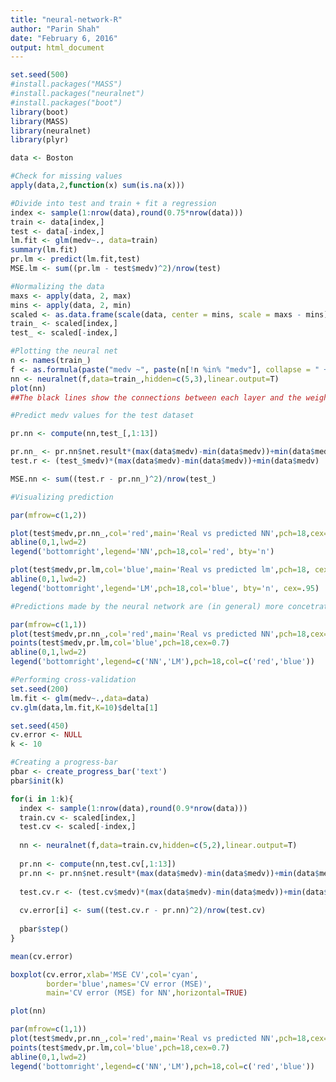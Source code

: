 ```yaml
---
title: "neural-network-R"
author: "Parin Shah"
date: "February 6, 2016"
output: html_document
---
```

```r
set.seed(500)
#install.packages("MASS")
#install.packages("neuralnet")
#install.packages("boot")
library(boot)
library(MASS)
library(neuralnet)
library(plyr)

data <- Boston

#Check for missing values
apply(data,2,function(x) sum(is.na(x)))

#Divide into test and train + fit a regression
index <- sample(1:nrow(data),round(0.75*nrow(data)))
train <- data[index,]
test <- data[-index,]
lm.fit <- glm(medv~., data=train)
summary(lm.fit)
pr.lm <- predict(lm.fit,test)
MSE.lm <- sum((pr.lm - test$medv)^2)/nrow(test)

#Normalizing the data
maxs <- apply(data, 2, max) 
mins <- apply(data, 2, min)
scaled <- as.data.frame(scale(data, center = mins, scale = maxs - mins))
train_ <- scaled[index,]
test_ <- scaled[-index,]

#Plotting the neural net
n <- names(train_)
f <- as.formula(paste("medv ~", paste(n[!n %in% "medv"], collapse = " + ")))
nn <- neuralnet(f,data=train_,hidden=c(5,3),linear.output=T)
plot(nn)
##The black lines show the connections between each layer and the weights on each connection while the blue lines show the bias term added in each step.

#Predict medv values for the test dataset

pr.nn <- compute(nn,test_[,1:13])

pr.nn_ <- pr.nn$net.result*(max(data$medv)-min(data$medv))+min(data$medv)
test.r <- (test_$medv)*(max(data$medv)-min(data$medv))+min(data$medv)

MSE.nn <- sum((test.r - pr.nn_)^2)/nrow(test_)

#Visualizing prediction

par(mfrow=c(1,2))

plot(test$medv,pr.nn_,col='red',main='Real vs predicted NN',pch=18,cex=0.7)
abline(0,1,lwd=2)
legend('bottomright',legend='NN',pch=18,col='red', bty='n')

plot(test$medv,pr.lm,col='blue',main='Real vs predicted lm',pch=18, cex=0.7)
abline(0,1,lwd=2)
legend('bottomright',legend='LM',pch=18,col='blue', bty='n', cex=.95)

#Predictions made by the neural network are (in general) more concetrated around the line

par(mfrow=c(1,1))
plot(test$medv,pr.nn_,col='red',main='Real vs predicted NN',pch=18,cex=0.7)
points(test$medv,pr.lm,col='blue',pch=18,cex=0.7)
abline(0,1,lwd=2)
legend('bottomright',legend=c('NN','LM'),pch=18,col=c('red','blue'))

#Performing cross-validation
set.seed(200)
lm.fit <- glm(medv~.,data=data)
cv.glm(data,lm.fit,K=10)$delta[1]

set.seed(450)
cv.error <- NULL
k <- 10

#Creating a progress-bar
pbar <- create_progress_bar('text')
pbar$init(k)

for(i in 1:k){
  index <- sample(1:nrow(data),round(0.9*nrow(data)))
  train.cv <- scaled[index,]
  test.cv <- scaled[-index,]
  
  nn <- neuralnet(f,data=train.cv,hidden=c(5,2),linear.output=T)
  
  pr.nn <- compute(nn,test.cv[,1:13])
  pr.nn <- pr.nn$net.result*(max(data$medv)-min(data$medv))+min(data$medv)
  
  test.cv.r <- (test.cv$medv)*(max(data$medv)-min(data$medv))+min(data$medv)
  
  cv.error[i] <- sum((test.cv.r - pr.nn)^2)/nrow(test.cv)
  
  pbar$step()
}

mean(cv.error)

boxplot(cv.error,xlab='MSE CV',col='cyan',
        border='blue',names='CV error (MSE)',
        main='CV error (MSE) for NN',horizontal=TRUE)
```

```r
plot(nn)

par(mfrow=c(1,1))
plot(test$medv,pr.nn_,col='red',main='Real vs predicted NN',pch=18,cex=0.7)
points(test$medv,pr.lm,col='blue',pch=18,cex=0.7)
abline(0,1,lwd=2)
legend('bottomright',legend=c('NN','LM'),pch=18,col=c('red','blue'))
```

